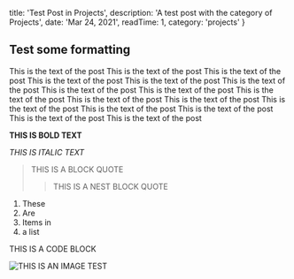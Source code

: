 
  title: 'Test Post in Projects',
  description: 'A test post with the category of Projects',
  date: 'Mar 24, 2021',
  readTime: 1,
  category: 'projects'
}


## Test some formatting 

This is the text of the post This is the text of the post This is the text of the post This is the text of the post
This is the text of the post This is the text of the post This is the text of the post This is the text of the post
This is the text of the post This is the text of the post This is the text of the post This is the text of the post
This is the text of the post This is the text of the post This is the text of the post This is the text of the post

**THIS IS BOLD TEXT**

*THIS IS ITALIC TEXT*

> THIS IS A BLOCK QUOTE
>> THIS IS A NEST BLOCK QUOTE

1. These
2. Are
3. Items in
4. a list

  THIS IS A CODE BLOCK

  ![THIS IS AN IMAGE TEST](/github-mark.png)